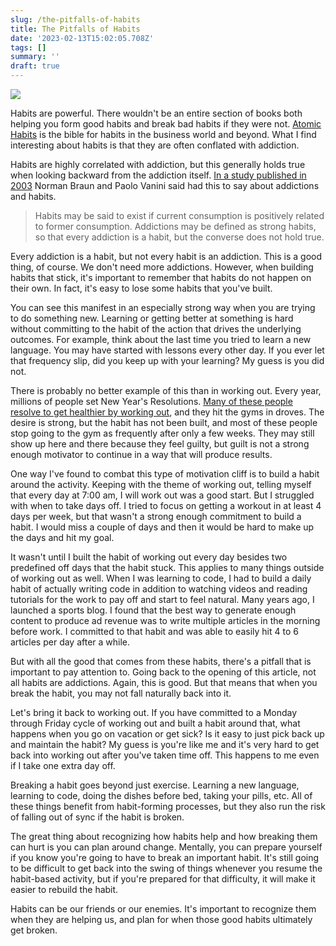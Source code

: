 ```yaml
---
slug: /the-pitfalls-of-habits
title: The Pitfalls of Habits
date: '2023-02-13T15:02:05.708Z'
tags: []
summary: ''
draft: true
---
```

![](https://images.unsplash.com/photo-1542596081-6d3eaca5240c?crop=entropy&cs=tinysrgb&fit=max&fm=jpg&ixid=Mnw0MDkwMjh8MHwxfHNlYXJjaHwxfHxoYWJpdHN8ZW58MHx8fHwxNjc2MzA2MjI4&ixlib=rb-4.0.3&q=80&w=1080)

Habits are powerful. There wouldn't be an entire section of books both helping you form good habits and break bad habits if they were not. [Atomic Habits](https://jamesclear.com/atomic-habits) is the bible for habits in the business world and beyond. What I find interesting about habits is that they are often conflated with addiction.

Habits are highly correlated with addiction, but this generally holds true when looking backward from the addiction itself. [In a study published in 2003](https://www.jstor.org/stable/40752419) Norman Braun and Paolo Vanini said had this to say about addictions and habits.

> Habits may be said to exist if current consumption is positively related to former consumption. Addictions may be defined as strong habits, so that every addiction is a habit, but the converse does not hold true.

Every addiction is a habit, but not every habit is an addiction. This is a good thing, of course. We don't need more addictions. However, when building habits that stick, it's important to remember that habits do not happen on their own. In fact, it's easy to lose some habits that you've built.

You can see this manifest in an especially strong way when you are trying to do something new. Learning or getting better at something is hard without committing to the habit of the action that drives the underlying outcomes. For example, think about the last time you tried to learn a new language. You may have started with lessons every other day. If you ever let that frequency slip, did you keep up with your learning? My guess is you did not.

There is probably no better example of this than in working out. Every year, millions of people set New Year's Resolutions. [Many of these people resolve to get healthier by working out](http://maristpoll.marist.edu/wp-content/uploads/2018/12/NPR_PBS-NewsHour_Marist-Poll_USA-NOS-and-Tables_New-Years-Resolutions_1812061019-1.pdf#page=3), and they hit the gyms in droves. The desire is strong, but the habit has not been built, and most of these people stop going to the gym as frequently after only a few weeks. They may still show up here and there because they feel guilty, but guilt is not a strong enough motivator to continue in a way that will produce results.

One way I've found to combat this type of motivation cliff is to build a habit around the activity. Keeping with the theme of working out, telling myself that every day at 7:00 am, I will work out was a good start. But I struggled with when to take days off. I tried to focus on getting a workout in at least 4 days per week, but that wasn't a strong enough commitment to build a habit. I would miss a couple of days and then it would be hard to make up the days and hit my goal.

It wasn't until I built the habit of working out every day besides two predefined off days that the habit stuck. This applies to many things outside of working out as well. When I was learning to code, I had to build a daily habit of actually writing code in addition to watching videos and reading tutorials for the work to pay off and start to feel natural. Many years ago, I launched a sports blog. I found that the best way to generate enough content to produce ad revenue was to write multiple articles in the morning before work. I committed to that habit and was able to easily hit 4 to 6 articles per day after a while.

But with all the good that comes from these habits, there's a pitfall that is important to pay attention to. Going back to the opening of this article, not all habits are addictions. Again, this is good. But that means that when you break the habit, you may not fall naturally back into it.

Let's bring it back to working out. If you have committed to a Monday through Friday cycle of working out and built a habit around that, what happens when you go on vacation or get sick? Is it easy to just pick back up and maintain the habit? My guess is you're like me and it's very hard to get back into working out after you've taken time off. This happens to me even if I take one extra day off.

Breaking a habit goes beyond just exercise. Learning a new language, learning to code, doing the dishes before bed, taking your pills, etc. All of these things benefit from habit-forming processes, but they also run the risk of falling out of sync if the habit is broken.

The great thing about recognizing how habits help and how breaking them can hurt is you can plan around change. Mentally, you can prepare yourself if you know you're going to have to break an important habit. It's still going to be difficult to get back into the swing of things whenever you resume the habit-based activity, but if you're prepared for that difficulty, it will make it easier to rebuild the habit.

Habits can be our friends or our enemies. It's important to recognize them when they are helping us, and plan for when those good habits ultimately get broken.
